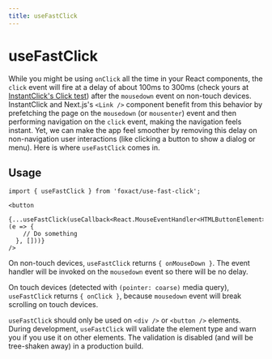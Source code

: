```yaml
---
title: useFastClick
---
```


# useFastClick


<ExportMetaInfo />

While you might be using `onClick` all the time in your React components, the `click` event will fire at a delay of about 100ms to 300ms (check yours at [InstantClick's Click test](http://instantclick.io/click-test)) after the `mousedown` event on non-touch devices. InstantClick and Next.js's `<Link />` component benefit from this behavior by prefetching the page on the `mousedown` (or `mousenter`) event and then performing navigation on the `click` event, making the navigation feels instant. Yet, we can make the app feel smoother by removing this delay on non-navigation user interactions (like clicking a button to show a dialog or menu). Here is where `useFastClick` comes in.

## Usage

```tsx copy
import { useFastClick } from 'foxact/use-fast-click';

<button
  {...useFastClick(useCallback<React.MouseEventHandler<HTMLButtonElement>>(e => {
    // Do something
  }, []))}
/>
```

On non-touch devices, `useFastClick` returns `{ onMouseDown }`. The event handler will be invoked on the `mousedown` event so there will be no delay.

On touch devices (detected with `(pointer: coarse)` media query), `useFastClick` returns `{ onClick }`, because `mousedown` event will break scrolling on touch devices.

`useFastClick` should only be used on `<div />` or `<button />` elements. During development, `useFastClick` will validate the element type and warn you if you use it on other elements. The validation is disabled (and will be tree-shaken away) in a production build.
